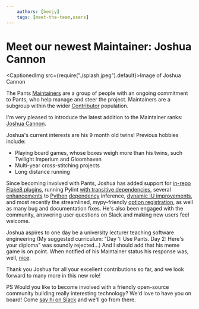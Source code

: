 ```yaml
---
    authors: [benjy]
    tags: [meet-the-team,users]
---
```


# Meet our newest Maintainer: Joshua Cannon

<CaptionedImg src={require("./splash.jpeg").default}>Image of Joshua Cannon</CaptionedImg>

<!--truncate-->

The Pants [Maintainers](https://www.pantsbuild.org/docs/maintainers) are a group of people with an ongoing commitment to Pants, who help manage and steer the project. Maintainers are a subgroup within the wider [Contributor](https://www.pantsbuild.org/docs/the-pants-community#contributors) population.

I'm very pleased to introduce the latest addition to the Maintainer ranks: [Joshua Cannon](https://github.com/thejcannon).

Joshua's current interests are his 9 month old twins! Previous hobbies include:

- Playing board games, whose boxes weigh more than his twins, such Twilight Imperium and Gloomhaven
- Multi-year cross-stitching projects
- Long distance running

Since becoming involved with Pants, Joshua has added support for [in-repo Flake8 plugins](https://github.com/pantsbuild/pants/pull/14027), running Pylint [with transitive dependencies](https://github.com/pantsbuild/pants/pull/13918), several [enhancements](https://github.com/pantsbuild/pants/pull/14049) to [Python](https://github.com/pantsbuild/pants/pull/14059) [dependency](https://github.com/pantsbuild/pants/pull/14216) inference, [dynamic IU improvements](https://github.com/pantsbuild/pants/pull/14221), and most recently the streamlined, mypy-friendly [option registration](https://github.com/pantsbuild/pants/pull/14331), as well as many bug and documentation fixes. He's also been engaged with the community, answering user questions on Slack and making new users feel welcome.

Joshua aspires to one day be a university lecturer teaching software engineering (My suggested curriculum: "Day 1: Use Pants. Day 2: Here's your diploma" was soundly rejected...) And I should add that his meme game is on point. When notified of his Maintainer status his response was, well, [nice](https://www.youtube.com/watch?v=qQsvnHJPTGg).

Thank you Joshua for all your excellent contributions so far, and we look forward to many more in this new role!

PS Would you like to become involved with a friendly open-source community building really interesting technology? We'd love to have you on board! Come [say hi on Slack](https://join.slack.com/t/pantsbuild/shared_invite/zt-d0uh0mok-RLvVosDiX6JDpvStH~bFBA) and we'll go from there.